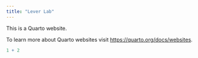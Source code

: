 ```yaml
---
title: "Lever Lab"
---
```


This is a Quarto website.

To learn more about Quarto websites visit <https://quarto.org/docs/websites>.

```r
1 + 2
```
